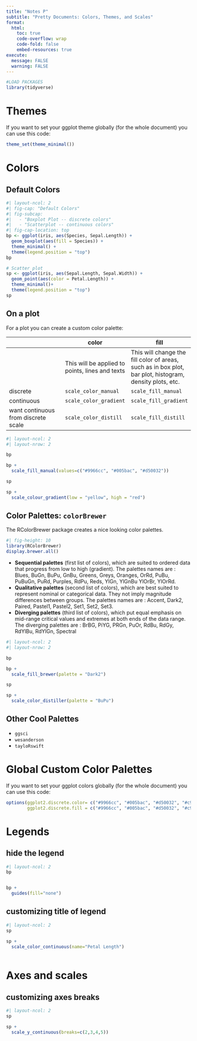 ```yaml
---
title: "Notes P"
subtitle: "Pretty Documents: Colors, Themes, and Scales"
format:
  html:
    toc: true
    code-overflow: wrap
    code-fold: false
    embed-resources: true
execute: 
  message: FALSE
  warning: FALSE
---
```


```r
#LOAD PACKAGES
library(tidyverse)
```

# Themes

If you want to set your ggplot theme globally (for the whole document) you can use this code: 

```r
theme_set(theme_minimal())
```

# Colors

## Default Colors

```r
#| layout-ncol: 2
#| fig-cap: "Default Colors"
#| fig-subcap: 
#|   - "Boxplot Plot -- discrete colors"
#|   - "Scatterplot -- continuous colors"
#| fig-cap-location: top
bp <- ggplot(iris, aes(Species, Sepal.Length)) + 
  geom_boxplot(aes(fill = Species)) +
  theme_minimal() +
  theme(legend.position = "top")
bp

# Scatter plot
sp <- ggplot(iris, aes(Sepal.Length, Sepal.Width)) + 
  geom_point(aes(color = Petal.Length)) +
  theme_minimal()+
  theme(legend.position = "top")
sp
```

## On a plot

For a plot you can create a custom color palette: 

|  | color | fill  |
|---|---|---|
|  | This will be applied to points, lines and texts | This will change the fill color of areas, such as in box plot, bar plot, histogram, density plots, etc. |
| discrete | `scale_color_manual` | `scale_fill_manual` |
| continuous | `scale_color_gradient` | `scale_fill_gradient` |
| want continuous from discrete scale | `scale_color_distill` | `scale_fill_distill` |


```r
#| layout-ncol: 2
#| layout-nrow: 2

bp

bp + 
  scale_fill_manual(values=c("#9966cc", "#005bac", "#d50032"))

sp 

sp +
  scale_colour_gradient(low = "yellow", high = "red")
```



## Color Palettes: `colorBrewer`

The RColorBrewer package creates a nice looking color palettes. 

```r
#| fig-height: 10
library(RColorBrewer)
display.brewer.all()
```


- **Sequential palettes** (first list of colors), which are suited to ordered data that progress from low to high (gradient). The palettes names are : Blues, BuGn, BuPu, GnBu, Greens, Greys, Oranges, OrRd, PuBu, PuBuGn, PuRd, Purples, RdPu, Reds, YlGn, YlGnBu YlOrBr, YlOrRd.
- **Qualitative palettes** (second list of colors), which are best suited to represent nominal or categorical data. They not imply magnitude differences between groups. The palettes names are : Accent, Dark2, Paired, Pastel1, Pastel2, Set1, Set2, Set3.
- **Diverging palettes** (third list of colors), which put equal emphasis on mid-range critical values and extremes at both ends of the data range. The diverging palettes are : BrBG, PiYG, PRGn, PuOr, RdBu, RdGy, RdYlBu, RdYlGn, Spectral

```r
#| layout-ncol: 2
#| layout-nrow: 2

bp

bp + 
  scale_fill_brewer(palette = "Dark2")

sp 

sp +
  scale_color_distiller(palette = "BuPu")
```

## Other Cool Palettes

- `ggsci`
- `wesanderson`
- `tayloRswift`

# Global Custom Color Palettes 

If you want to set your ggplot colors globally (for the whole document) you can use this code: 

```r
options(ggplot2.discrete.color= c("#9966cc", "#005bac", "#d50032", "#c9b037", "#3D424D"), 
        ggplot2.discrete.fill = c("#9966cc", "#005bac", "#d50032", "#c9b037", "#3D424D"))
```


# Legends


##  hide the legend

```r
#| layout-ncol: 2
bp


bp + 
  guides(fill="none")
```

## customizing title of legend

```r
#| layout-ncol: 2
sp

sp + 
  scale_color_continuous(name="Petal Length")
 
```


# Axes and scales

## customizing axes breaks

```r
#| layout-ncol: 2
sp

sp + 
  scale_y_continuous(breaks=c(2,3,4,5))
```

